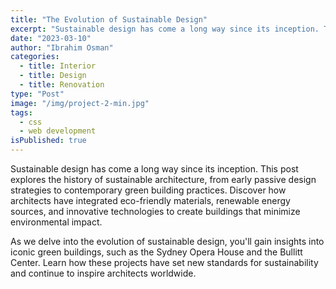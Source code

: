```yaml
---
title: "The Evolution of Sustainable Design"
excerpt: "Sustainable design has come a long way since its inception. This post explores the history of sustainable architecture, from early passive design strategies to contemporary green building practices. "
date: "2023-03-10"
author: "Ibrahim Osman"
categories:
  - title: Interior
  - title: Design
  - title: Renovation
type: "Post"
image: "/img/project-2-min.jpg"
tags:
  - css
  - web development
isPublished: true
---
```


Sustainable design has come a long way since its inception. This post explores the history of sustainable architecture, from early passive design strategies to contemporary green building practices. Discover how architects have integrated eco-friendly materials, renewable energy sources, and innovative technologies to create buildings that minimize environmental impact.

As we delve into the evolution of sustainable design, you'll gain insights into iconic green buildings, such as the Sydney Opera House and the Bullitt Center. Learn how these projects have set new standards for sustainability and continue to inspire architects worldwide.
